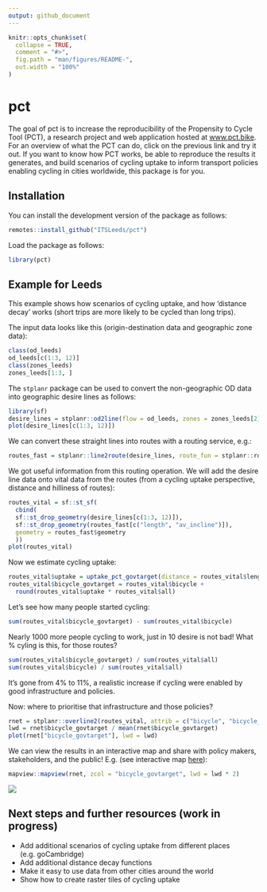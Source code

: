 ```yaml
---
output: github_document
---
```


<!-- README.md is generated from README.Rmd. Please edit that file -->

```r
knitr::opts_chunk$set(
  collapse = TRUE,
  comment = "#>",
  fig.path = "man/figures/README-",
  out.width = "100%"
)
```

# pct

The goal of pct is to increase the reproducibility of the Propensity to Cycle Tool (PCT), a research project and web application hosted at [www.pct.bike](http://www.pct.bike/).
For an overview of what the PCT can do, click on the previous link and try it out.
If you want to know how PCT works, be able to reproduce the results it generates, and build scenarios of cycling uptake to inform transport policies enabling cycling in cities worldwide, this package is for you.

## Installation

You can install the development version of the package as follows:

```r
remotes::install_github("ITSLeeds/pct")
```


<!-- You can install the released version of pct from [CRAN](https://CRAN.R-project.org) with: -->

<!-- ``` r -->
<!-- install.packages("pct") -->
<!-- ``` -->

Load the package as follows:

```r
library(pct)
```


## Example for Leeds

This example shows how scenarios of cycling uptake, and how 'distance decay' works (short trips are more likely to be cycled than long trips).

The input data looks like this (origin-destination data and geographic zone data):

```r
class(od_leeds)
od_leeds[c(1:3, 12)]
class(zones_leeds)
zones_leeds[1:3, ]
```

The `stplanr` package can be used to convert the non-geographic OD data into geographic desire lines as follows: 

```r
library(sf)
desire_lines = stplanr::od2line(flow = od_leeds, zones = zones_leeds[2])
plot(desire_lines[c(1:3, 12)])
```

We can convert these straight lines into routes with a routing service, e.g.:

```r
routes_fast = stplanr::line2route(desire_lines, route_fun = stplanr::route_cyclestreet)
```

We got useful information from this routing operation.
We will add the desire line data onto vital data from the routes (from a cycling uptake perspective, distance and hilliness of routes):

```r
routes_vital = sf::st_sf(
  cbind(
  sf::st_drop_geometry(desire_lines[c(1:3, 12)]),
  sf::st_drop_geometry(routes_fast[c("length", "av_incline")]),
  geometry = routes_fast$geometry
  ))
plot(routes_vital)
```

Now we estimate cycling uptake:

```r
routes_vital$uptake = uptake_pct_govtarget(distance = routes_vital$length, gradient = routes_vital$av_incline)
routes_vital$bicycle_govtarget = routes_vital$bicycle +
  round(routes_vital$uptake * routes_vital$all)
```

Let's see how many people started cycling:

```r
sum(routes_vital$bicycle_govtarget) - sum(routes_vital$bicycle)
```

Nearly 1000 more people cycling to work, just in 10 desire is not bad!
What % cyling is this, for those routes?

```r
sum(routes_vital$bicycle_govtarget) / sum(routes_vital$all)
sum(routes_vital$bicycle) / sum(routes_vital$all)
```

It's gone from 4% to 11%, a realistic increase if cycling were enabled by good infrastructure and policies.

Now: where to prioritise that infrastructure and those policies?

```r
rnet = stplanr::overline2(routes_vital, attrib = c("bicycle", "bicycle_govtarget"))
lwd = rnet$bicycle_govtarget / mean(rnet$bicycle_govtarget)
plot(rnet["bicycle_govtarget"], lwd = lwd)
```

We can view the results in an interactive map and share with policy makers, stakeholders, and the public!
E.g. (see interactive map [here](http://rpubs.com/RobinLovelace/474074)):

```r
mapview::mapview(rnet, zcol = "bicycle_govtarget", lwd = lwd * 2)
```

![](pct-leeds-demo.png)

## Next steps and further resources (work in progress)

- Add additional scenarios of cycling uptake from different places (e.g. goCambridge)
- Add additional distance decay functions
- Make it easy to use data from other cities around the world
- Show how to create raster tiles of cycling uptake
